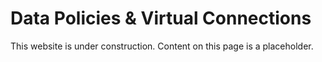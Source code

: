 
# Data Policies & Virtual Connections

<Callout type="warning" emoji="⚠️">
  This website is under construction. Content on this page is a placeholder.
</Callout>
